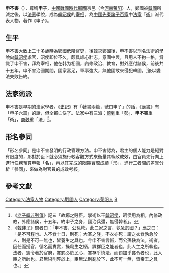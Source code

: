 {{Infobox Philosopher
|region           = [[中國|中國]]
|era              = [[鄭國|鄭國]]
|image_caption    = 清宫殿藏畫本
|name             = 申不害
|birth_date    =公元前385年（[[鄭繻公|鄭繻公]]三年） 
|birth_place   =[[鄭國|鄭國]][[京邑|京邑]]（今[[河南|河南]][[滎陽市|滎陽市]]） 
|death_date    =公元前337年（[[韓昭侯|韓昭侯]]二十六年）
|death_place   =[[韓國_(戰國)|韓國]][[新鄭|新鄭]]（今[[河南省|河南省]][[新鄭市|新鄭市]]）
|school_tradition = [[法家|法家]]
|notable_ideas    = 使[[韓國_(戰國)|韓國]]走向國治兵強
}}
{{法家}}

'''申不害'''（{{bd|前420年||前337年|catIdx=S申}}），尊稱'''申子'''，[[中國|中國]][[戰國時代|戰國時代]][[鄭國|鄭國]]京邑（今[[河南|河南]][[荥阳|荥阳]]）人，鄭國被[[韓國_(戰國)|韓國]]所滅之後，以[[法家|法家]]學說，成為[[韓昭侯|韓昭侯]]的[[宰相|宰相]]，為[[中國|中國]][[先秦|先秦]][[諸子百家|諸子百家]]中[[法家|法家]]『[[權術|術]]』派代表人物。著作《申子》。

==生平==
申不害大致上二十多歲時為鄭國低階官吏，後韓灭鄭國後，申不害以刑名法術的學說向[[韓昭侯|韓昭侯]]求官，昭侯即位不久，颇具雄心壯志，意圖中興，且用人不拘一格，賞識了申不害，拜為宰相，他在韩为相國，內修政治、教育，對外應付諸侯，前後共十五年。申不害治國期間，國家富足，軍事強大，無他國敢來侵犯韓國。<ref>《[[s:史记/卷063|老子韓非列傳]]》記曰「故鄭之賤臣。學術以干[[韓昭侯|韓昭侯]]，昭侯用為相。內脩政教，外應諸侯，十五年。終申子之身，國治兵彊，無侵韓者」。</ref>後以變法失敗告終。

== 法家術派 ==
申不害是早期的法家學者。《[[史記|史記]]》有「著書兩篇，號曰申子」的話，《[[漢書|漢書]]》有「申子六篇」的話，但全都亡佚了。法家中有三派：[[慎到|慎到]]重「勢」、'''申不害'''重「術」，[[商鞅|商鞅]]重「法」<ref>《[[韓非子|韓非子]]》問者曰：「申不害、公孫鞅，此二家之言，孰急於國？」應之曰：「是不可程也。人不食十日，則死；大寒之隆，不衣亦死：謂之衣食孰急於人，則是不可一無也，皆養生之具也。今申不害言術，而公孫鞅為法。術者，因任而授官，循名而責實，操殺生之柄，課群臣之能者也，此人主之所執也。法者，憲令著於官府，賞罰必於民心，賞存乎慎法，而罰加乎姦令者也，此人臣之所師也。君無術則弊於上，臣無法則亂於下，此不可一無，皆帝王之具也。」</ref>。

==形名參同==
「形名參同」是申不害發明的行政管理方法。申不害認為，君主的個人能力是絕對有限度的，那對於臣下就必須施行較客觀方式來衡量其執政成效，由官員先行向上進行任務預算申報「名」，再以其完成的限期實際成績「形」，進行二者間的差異分析「參同」，來做為對官員的成效考核。{{來源請求}}

==參考文獻==
{{reflist}}

{{Authority control}}
{{DEFAULTSORT:S}}
[[Category:法家人物|Category:法家人物]]
[[Category:戰國人|Category:戰國人]]
[[Category:荥阳人|Category:荥阳人]]
[[Category:申姓|B]]